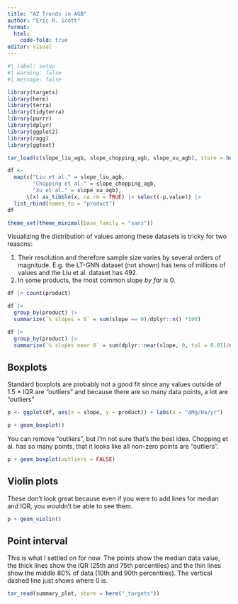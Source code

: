 ```yaml
---
title: "AZ Trends in AGB"
author: "Eric R. Scott"
format: 
  html:
    code-fold: true
editor: visual
---
```


```r
#| label: setup
#| warning: false
#| message: false

library(targets)
library(here)
library(terra)
library(tidyterra)
library(purrr)
library(dplyr)
library(ggplot2)
library(ragg)
library(ggtext)

tar_load(c(slope_liu_agb, slope_chopping_agb, slope_xu_agb), store = here("_targets"))

df <- 
  map(c("Liu et al." = slope_liu_agb,
        "Chopping et al." = slope_chopping_agb,
        "Xu et al." = slope_xu_agb), 
      \(x) as_tibble(x, na.rm = TRUE) |> select(-p.value)) |> 
  list_rbind(names_to = "product")
df

theme_set(theme_minimal(base_family = "sans"))
```

Visualizing the distribution of values among these datasets is tricky for two reasons:

1.  Their resolution and therefore sample size varies by several orders of magnitude. E.g. the LT-GNN dataset (not shown) has tens of millions of values and the Liu et al. dataset has 492.
2.  In some products, the most common slope *by far* is 0.

```r
df |> count(product)
```

```r
df |> 
  group_by(product) |> 
  summarize(`% slopes = 0` = sum(slope == 0)/dplyr::n() *100)

df |> 
  group_by(product) |> 
  summarize(`% slopes near 0` = sum(dplyr::near(slope, 0, tol = 0.01)/dplyr::n())*100)
```

## Boxplots

Standard boxplots are probably not a good fit since any values outside of 1.5 \* IQR are "outliers" and because there are so many data points, a lot are "outliers"

```r
p <- ggplot(df, aes(x = slope, y = product)) + labs(x = "∆Mg/Ha/yr")

p + geom_boxplot()
```

You can remove "outliers", but I'm not sure that's the best idea. Chopping et al. has so many points, that it looks like all non-zero points are "outliers".

```r
p + geom_boxplot(outliers = FALSE)
```

## Violin plots

These don't look great because even if you were to add lines for median and IQR, you wouldn't be able to see them.

```r
p + geom_violin()
```

## Point interval

This is what I settled on for now. The points show the median data value, the thick lines show the IQR (25th and 75th percentiles) and the thin lines show the middle 80% of data (10th and 90th percentiles). The vertical dashed line just shows where 0 is.

```r
tar_read(summary_plot, store = here("_targets"))
```
